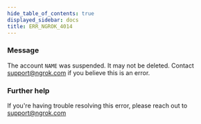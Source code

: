 ```yaml
---
hide_table_of_contents: true
displayed_sidebar: docs
title: ERR_NGROK_4014
---
```




### Message

The account `NAME` was suspended. It may not be deleted. Contact support@ngrok.com if you believe this is an error.

<ErrorDetails error="err_ngrok_4014" />

### Further help

If you're having trouble resolving this error, please reach out to [support@ngrok.com](mailto:support@ngrok.com?subject=Help%20with%20ERR_NGROK_4014)
